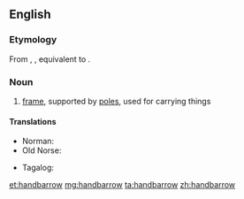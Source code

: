 ==English==
{{wikipedia}}

===Etymology===
From {{etyl|enm|en}} {{term|handbarow|lang=enm}}, {{term|handbarwe|lang=enm}}, equivalent to {{compound|hand|barrow|lang=en}}.

===Noun===
{{en-noun}}

# [[frame]], supported by [[pole]]s, used for carrying things

====Translations====
{{trans-top|frame supported by poles, used for carrying things}}
* Norman: {{t|nrf|chiviéthe à bras|f}}
* Old Norse: {{t|non|barar|f-p}}
{{trans-mid}}
* Tagalog: {{t|tl|arag-arag}}
{{trans-bottom}}

[[et:handbarrow]]
[[mg:handbarrow]]
[[ta:handbarrow]]
[[zh:handbarrow]]